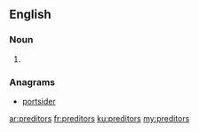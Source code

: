 ==English==

===Noun===
{{head|en|plural}}

# {{plural of|preditor|lang=en}}

===Anagrams===
* [[portsider#English|portsider]]

[[ar:preditors]]
[[fr:preditors]]
[[ku:preditors]]
[[my:preditors]]